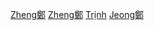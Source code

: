 {{Catnav|頁面分類|人类学|文化人类学|家世與傳承|系譜學|姓氏|漢字姓氏}}
{{Catnav|頁面分類|人类学|文化人类学|家世與傳承|系譜學|姓氏|中國姓氏}}
{{Catnav|頁面分類|人类学|文化人类学|家世與傳承|系譜學|姓氏|越南姓氏}}
{{Catnav|頁面分類|人类学|文化人类学|家世與傳承|系譜學|姓氏|韓國姓氏}}

{{catmore}}

{{catAZ}}

[[Category:漢姓|Zheng鄭]]
[[Category:中國姓氏|Zheng鄭]]
[[Category:越南姓氏|Trịnh]]
[[Category:朝鮮語姓氏|Jeong鄭]]